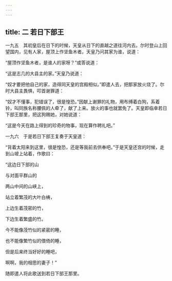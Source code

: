 ```yaml
---
---
---
```

title: 二 若日下部王
---




一九五　其初皇后在日下的时候，天皇从日下的直越之道往河内去。尔时登山上回望国内，见有人家，屋顶上作坚鱼木者。天皇乃问其家为谁，说道：

“屋顶作坚鱼木者，是谁人的家呀？”或答说道：

“这是志几的大县主的家。”天皇乃说道：

“奴才要把他自己的家，造得同天皇的宫殿相似。”即遣人去，把那家放火烧了。尔时大县主畏惧，叩首谢罪道：

“奴才不懂事，犯错误了，很是惶恐。”因献上谢罪的礼物，用布缚着白狗，系着铃，叫同族名称腰佩的人牵了，献了上来。放火的事也就罢免了。天皇即临幸若日下部王那里，把这狗赐她，对她说道：

“这是今天在路上得到的珍奇的物事，现在算作聘礼吧。”

一九六　于是若日下部王复奏于天皇道：

“背着太阳来到这里，很是惶恐，还是等我前去供奉吧。”于是天皇还宫的时候，走到山坡上站着，作歌曰：

“这边日下部的山

与对面平群山的

两山中间的山峡上，

站立着繁茂的大叶白梼，

上边生着茂密的竹，

下边生着繁盛的竹。

今不能像茂竹似的紧密的睡，

也不能像繁竹似的偎倚的睡，

但是后来终当好好的睡吧，

啊啊，我的相思的妻子！”

随即遣人将此歌送到若日下部王那里。